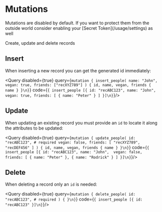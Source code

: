 
# Mutations

<Callout emoji="️❗️">
  Mutations are disabled by default. If you want to protect them from the outside world consider enabling your [Secret Token](/usage/settings) as well
</Callout>

Create, update and delete records

## Insert

When inserting a new record you can get the generated id immediately:

<Query disabled={true} query={`mutation {
  insert_people(
    name: "John", 
    vegan: true,
    friends: ["recXYZ789"]
  ) {
    id, name, vegan,
    friends { name }
  }\n}`} code={`{
  insert_people [{
    id: "recABC123",
    name: "John", 
    vegan: true,
    friends: [
      { name: "Peter" }
    ]
  }]\n}`}/>

## Update

When updating an existing record you must provide an `id` to locate it along the attributes to be updated:

<Query disabled={true} query={`mutation {
  update_people(
    id: "recABC123", # required
    vegan: false,
    friends: [
      "recXYZ789", "recDEF456"
    ]
  ) {
    id, name, vegan,
    friends { name }
  }\n}`} code={`{
  insert_people [{
    id: "recABC123",
    name: "John", 
    vegan: false,
    friends: [
      { name: "Peter" },
      { name: "Rodrick" }
    ]
  }]\n}`}/>

## Delete

When deleting a record only an `id` is needed:

<Query disabled={true} query={`mutation {
  delete_people(
    id: "recABC123", # required
  ) { }\n}`} code={`{
  insert_people [{
    id: "recABC123"
  }]\n}`}/>